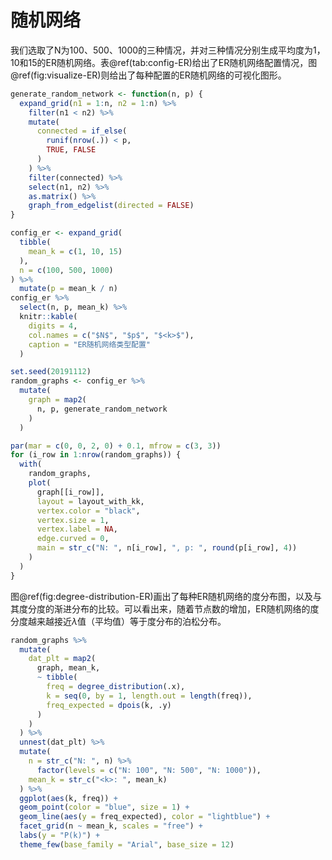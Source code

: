 # 随机网络

我们选取了N为100、500、1000的三种情况，并对三种情况分别生成平均度为1，10和15的ER随机网络。表\@ref(tab:config-ER)给出了ER随机网络配置情况，图\@ref(fig:visualize-ER)则给出了每种配置的ER随机网络的可视化图形。

```r
generate_random_network <- function(n, p) {
  expand_grid(n1 = 1:n, n2 = 1:n) %>%
    filter(n1 < n2) %>%
    mutate(
      connected = if_else(
        runif(nrow(.)) < p,
        TRUE, FALSE
      )
    ) %>%
    filter(connected) %>%
    select(n1, n2) %>%
    as.matrix() %>% 
    graph_from_edgelist(directed = FALSE)
}
```

```r
config_er <- expand_grid(
  tibble(
    mean_k = c(1, 10, 15)
  ),
  n = c(100, 500, 1000)
) %>%
  mutate(p = mean_k / n)
config_er %>%
  select(n, p, mean_k) %>%
  knitr::kable(
    digits = 4,
    col.names = c("$N$", "$p$", "$<k>$"),
    caption = "ER随机网络类型配置"
  )
```

```r
set.seed(20191112)
random_graphs <- config_er %>%
  mutate(
    graph = map2(
      n, p, generate_random_network
    )
  )
```

```r
par(mar = c(0, 0, 2, 0) + 0.1, mfrow = c(3, 3))
for (i_row in 1:nrow(random_graphs)) {
  with(
    random_graphs,
    plot(
      graph[[i_row]],
      layout = layout_with_kk,
      vertex.color = "black",
      vertex.size = 1,
      vertex.label = NA,
      edge.curved = 0,
      main = str_c("N: ", n[i_row], ", p: ", round(p[i_row], 4))
    )
  )
}
```

图\@ref(fig:degree-distribution-ER)画出了每种ER随机网络的度分布图，以及与其度分度的渐进分布的比较。可以看出来，随着节点数的增加，ER随机网络的度分度越来越接近$\lambda$值（平均值）等于度分布的泊松分布。

```r
random_graphs %>%
  mutate(
    dat_plt = map2(
      graph, mean_k,
      ~ tibble(
        freq = degree_distribution(.x),
        k = seq(0, by = 1, length.out = length(freq)),
        freq_expected = dpois(k, .y)
      )
    )
  ) %>%
  unnest(dat_plt) %>%
  mutate(
    n = str_c("N: ", n) %>%
      factor(levels = c("N: 100", "N: 500", "N: 1000")),
    mean_k = str_c("<k>: ", mean_k)
  ) %>%
  ggplot(aes(k, freq)) +
  geom_point(color = "blue", size = 1) +
  geom_line(aes(y = freq_expected), color = "lightblue") +
  facet_grid(n ~ mean_k, scales = "free") +
  labs(y = "P(k)") +
  theme_few(base_family = "Arial", base_size = 12)
```

[^1]: 其中浅蓝色线是$\lambda$等于平均度$<k>$的泊松分布（即相应随机网络的渐进分布）。
